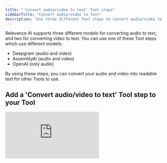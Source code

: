 ```yaml
---
title: "'Convert audio/video to text' Tool steps"
sidebarTitle: "Convert audio/video to text"
description: "Use three different Tool steps to convert audio/video to text"
---
```


Relevance AI supports three different models for converting audio to text, and two for converting video to text. You can use one of these Tool steps which use different models:
- Deepgram (audio and video)
- AssemblyAI (audio and video)
- OpenAI (only audio)

By using these steps, you can convert your audio and video into readable text for other Tools to use. 

## Add a 'Convert audio/video to text' Tool step to your Tool

<div style={{ width:"100%",position:"relative",paddingTop:"56.25%" }}>
<iframe src="https://app.supademo.com/embed/cmc2ujaa3kt4ysn1rfs88zyu5" frameBorder="0" title="Add the 'Convert audio/video to text' Tool step to your Tool" allow="clipboard-write" webkitallowfullscreen="true" mozallowfullscreen="true" allowfullscreen style={{ position:"absolute",top:0,left:0,width:"100%",height:"100%",border:"3px solid #5E43CE",borderRadius:"10px" }} />

</div>

You can add the 'Convert audio/video to text' Tool step to your Tool by:

1. Creating a new Tool, then searching for one of the 'Convert audio/video to text' Tool step
2. Click 'Expand' to see the full Tool step
3. Upload the file you want to convert
4. Click 'Run step' to see the Tool step's output! 

### Deepgram steps

If you use the Deepgram Tool step, you can select an option to recognise speaker changes. 

### OpenAI steps
<Warning>Using this tool step requires an OpenAI API Key.</Warning>

If you use the OpenAI Tool step, you can select a Response Type. There are two options, `Transcript only` and `Transcript + advanced metadata`. 

## Common errors

<AccordionGroup>
  <Accordion title="Unsupported file format">
    An error similar to the one noted below indicates that the provided input file is not of the supported formats.
    ```
    "err_code":"Unsupported Media Type","err_msg":"..
    ```
    Use an audio/video editor to export your file to common audio/video formats and try again.
  </Accordion>
  <Accordion title="File size">
    This error only occurs for too large files (60+ MB). If you are working with large video files, use video editing tools such
as Quicktime to extract the audio.
    
    ```
    Request body larger than maxBodyLength limit
    ```
  </Accordion>
</AccordionGroup>